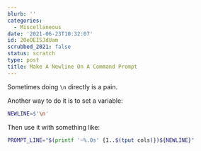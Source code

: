```yaml
---
blurb: ''
categories:
  - Miscellaneous
date: '2021-06-23T10:32:07'
id: 20eOEISJdUam
scrubbed_2021: false
status: scratch
type: post
title: Make A Newline On A Command Prompt
---
```


Sometimes doing `\n` directly is a pain. 

Another way to do it is to set a variable:

```bash
NEWLINE=$'\n'
```

Then use it with something like:

```bash
PROMPT_LINE="$(printf '─%.0s' {1..$(tput cols)})${NEWLINE}"
```
